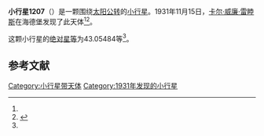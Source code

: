 {{Infobox planet
| bgcolour = #FFFFC0
| name = 1207 Ostenia
| symbol = 
| image = 
| caption = 
| discovery = yes
| discovery_ref = 
| discoverer = [[卡尔·威廉·雷睦斯|卡尔·威廉·雷睦斯]]
| discovery_site = [[海德堡|海德堡]] 
| discovered = 1931年11月15日
| designations = yes
| mp_name = 
| named_after = 
| alt_names = 1931 VT/ 1959 EF1
| mp_category = [[主带小行星|主带小行星]]
| orbit_ref = <ref name="a">[http://ssd.jpl.nasa.gov/sbdb.cgi?sstr=1207 1207 Ostenia] {{Wayback|url=http://ssd.jpl.nasa.gov/sbdb.cgi?sstr=1207 |date=20140831131136 }}，小行星數據庫瀏覽器（JPL Small-Body Database Browser）－[[美国国家航空航天局|美国国家航空航天局]]喷气推进实验室</ref>
| epoch = 2456400.5 (2013年4月18日更新)
| aphelion = {{convert|3.2819067|AU|km|3|abbr=on|lk=out}}
| perihelion = {{convert|2.7642627|AU|km|3|abbr=on}}
| semimajor = {{convert|3.0230847|AU|km|3|abbr=on}}
| eccentricity = 0.0856152
| period = 1919.879176 [[日|日]]<br />5.26[[儒略年|儒略年]]
| avg_speed = 
| inclination = 10.36109
| asc_node = 20.15463
| mean_anomaly = 
| arg_peri = 43.05484
| satellites = 
| physical_characteristics = yes
| dimensions = 
| mass = 
| density = 
| surface_grav = 
| escape_velocity = 
| sidereal_day = 
| axial_tilt = 
| pole_ecliptic_lat = 
| pole_ecliptic_lon = 
| albedo = 
| temperatures= 
| temp_name1 = 
| mean_temp_1 = 
| max_temp_1 = 
| temp_name2 = 
| max_temp_2 = 
| spectral_type = 
| abs_magnitude = 43.05484
}}

'''小行星1207'''（{{lang-en|1207 Ostenia}}）是一颗围绕[[太阳|太阳]][[公转|公转]]的[[小行星|小行星]]。1931年11月15日，[[卡尔·威廉·雷睦斯|卡尔·威廉·雷睦斯]]在海德堡发现了此天体<ref name="a" /><ref>{{cite news|title=小行星列表|url=http://cfa-www.harvard.edu/iau/lists/NumberedMPs.txt|accessdate=2013-07-08|newspaper=哈佛大学|archive-date=2008-05-17|archive-url=https://web.archive.org/web/20080517010638/http://cfa-www.harvard.edu/iau/lists/NumberedMPs.txt|dead-url=no}}</ref>。

这颗小行星的[[绝对星等|绝对星等]]为43.05484等<ref name="a" />。

==参考文献==
{{reflist}}
{{Minor Planet Number|[[小行星1206|小行星1206]]|[[小行星1208|小行星1208]]}}

{{小天体}}

[[Category:小行星带天体|Category:小行星带天体]]
[[Category:1931年发现的小行星|Category:1931年发现的小行星]]

{{asteroid-stub}}